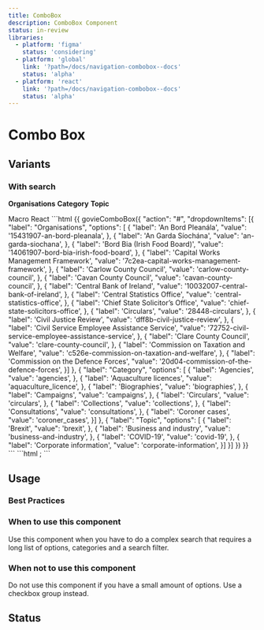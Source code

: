 ```yaml
---
title: ComboBox
description: ComboBox Component
status: in-review
libraries:
  - platform: 'figma'
    status: 'considering'
  - platform: 'global'
    link: '?path=/docs/navigation-combobox--docs'
    status: 'alpha'
  - platform: 'react'
    link: '?path=/docs/navigation-combobox--docs'
    status: 'alpha'
---
```


# Combo Box

## Variants

### With search

<ComponentContainer>
  <Form>
    <ComboBox>
      <DropdownItem
        options={[
          {
            label: 'An Bord Pleanála',
            value: '15431907-an-bord-pleanala',
          },
          {
            label: 'An Garda Síochána',
            value: 'an-garda-siochana',
          },
          {
            label: 'Bord Bia (Irish Food Board)',
            value: '14061907-bord-bia-irish-food-board',
          },
          {
            label: 'Capital Works Management Framework',
            value: '7c2ea-capital-works-management-framework',
          },
          {
            label: 'Carlow County Council',
            value: 'carlow-county-council',
          },
          {
            label: 'Cavan County Council',
            value: 'cavan-county-council',
          },
          {
            label: 'Central Bank of Ireland',
            value: '10032007-central-bank-of-ireland',
          },
        ]}
      >
        <b style={{ fontWeight: 400 }}>Organisations</b>
      </DropdownItem>
      <DropdownItem
        options={[
          {
            label: 'Agencies',
            value: 'agencies',
          },
          {
            label: 'Aquaculture licences',
            value: 'aquaculture_licence',
          },
          {
            label: 'Biographies',
            value: 'biographies',
          },
          {
            label: 'Campaigns',
            value: 'campaigns',
          },
          {
            label: 'Circulars',
            value: 'circulars',
          },
          {
            label: 'Collections',
            value: 'collections',
          },
          {
            label: 'Consultations',
            value: 'consultations',
          },
          {
            label: 'Coroner cases',
            value: 'coroner_cases',
          },
          {
            label: 'Departments',
            value: 'departments',
          },
          {
            label: 'Forms',
            value: 'forms',
          },
          {
            label: 'IGEES Publications',
            value: 'igees_publication',
          },
          {
            label: 'Local authorities',
            value: 'local_authorities',
          },
          {
            label: 'News',
            value: 'news',
          },
        ]}
      >
        <b style={{ fontWeight: 400 }}>Category</b>
      </DropdownItem>
      <DropdownItem
        options={[
          {
            label: 'Brexit',
            value: 'brexit',
          },
          {
            label: 'Business and industry',
            value: 'business-and-industry',
          },
          {
            label: 'COVID-19',
            value: 'covid-19',
          },
          {
            label: 'Corporate information',
            value: 'corporate-information',
          },
          {
            label: 'Crime, justice and law',
            value: 'crime-justice-and-law',
          },
          {
            label: 'Defence and armed forces',
            value: 'defence-and-armed-force',
          },
          {
            label: 'Education, training and skills',
            value: 'education-training-and-skills',
          },
          {
            label: 'News',
            value: 'news',
          },
          {
            label: 'Organisation information',
            value: 'organisation_information',
          },
          {
            label: 'Policies',
            value: 'policies',
          },
          {
            label: 'Policy information',
            value: 'policy_information',
          },
          {
            label: 'Press releases',
            value: 'press_releases',
          },
        ]}
      >
        <b style={{ fontWeight: 400 }}>Topic</b>
      </DropdownItem>
    </ComboBox>
  </Form>
</ComponentContainer>

<Tabs id="tab1">
   <TabList>
    <TabItem value="tab11" checked>Macro</TabItem>
    <TabItem value="tab12">React</TabItem>
  </TabList>
  <TabPanel value="tab11">
    ```html
    {{ govieComboBox({
    "action": "#",
    "dropdownItems": [{
    "label": "Organisations",
    "options": [
      {
        "label": 'An Bord Pleanála',
        "value": '15431907-an-bord-pleanala',
      },
      {
        "label": 'An Garda Síochána',
        "value": 'an-garda-siochana',
      },
      {
        "label": 'Bord Bia (Irish Food Board)',
        "value": '14061907-bord-bia-irish-food-board',
      },
      {
        "label": 'Capital Works Management Framework',
        "value": '7c2ea-capital-works-management-framework',
      },
      {
        "label": 'Carlow County Council',
        "value": 'carlow-county-council',
      },
      {
        "label": 'Cavan County Council',
        "value": 'cavan-county-council',
      },
      {
        "label": 'Central Bank of Ireland',
        "value": '10032007-central-bank-of-ireland',
      },
      {
        "label": 'Central Statistics Office',
        "value": 'central-statistics-office',
      },
      {
        "label": 'Chief State Solicitor’s Office',
        "value": 'chief-state-solicitors-office',
      },
      {
        "label": 'Circulars',
        "value": '28448-circulars',
      },
      {
        "label": 'Civil Justice Review',
        "value": 'dff8b-civil-justice-review',
      },
      {
        "label": 'Civil Service Employee Assistance Service',
        "value": '72752-civil-service-employee-assistance-service',
      },
      {
        "label": 'Clare County Council',
        "value": 'clare-county-council',
      },
      {
        "label": 'Commission on Taxation and Welfare',
        "value": 'c526e-commission-on-taxation-and-welfare',
      },
      {
        "label": 'Commission on the Defence Forces',
        "value": '20d04-commission-of-the-defence-forces',
      }]
    }, 
    {
      "label": "Category",
      "options": [
      {
        "label": 'Agencies',
        "value": 'agencies',
      },
      {
        "label": 'Aquaculture licences',
        "value": 'aquaculture_licence',
      },
      {
        "label": 'Biographies',
        "value": 'biographies',
      },
      {
        "label": 'Campaigns',
        "value": 'campaigns',
      },
      {
        "label": 'Circulars',
        "value": 'circulars',
      },
      {
        "label": 'Collections',
        "value": 'collections',
      },
      {
        "label": 'Consultations',
        "value": 'consultations',
      },
      {
        "label": 'Coroner cases',
        "value": 'coroner_cases',
      }]
    }, 
    {
      "label": "Topic",
      "options": [
      {
        "label": 'Brexit',
        "value": 'brexit',
      },
      {
        "label": 'Business and industry',
        "value": 'business-and-industry',
      },
      {
        "label": 'COVID-19',
        "value": 'covid-19',
      },
      {
        "label": 'Corporate information',
        "value": 'corporate-information',
      }]
    }]
  }) 
  }}
    ```
  </TabPanel>
  <TabPanel value="tab12">
  ```html 
      <Combobox
      action="#"
      id="ComboBoxId"
      dropdownItems={[
        {
          label: "Organisations",
          options: [
            {
              label: "An Bord Pleanála",
              value: "15431907-an-bord-pleanala",
            },
            {
              label: "An Garda Síochána",
              value: "an-garda-siochana",
            },
            {
              label: "Bord Bia (Irish Food Board)",
              value: "14061907-bord-bia-irish-food-board",
            },
            {
              label: "Capital Works Management Framework",
              value: "7c2ea-capital-works-management-framework",
            },
            {
              label: "Carlow County Council",
              value: "carlow-county-council",
            },
            {
              label: "Cavan County Council",
              value: "cavan-county-council",
            },
            {
              label: "Central Bank of Ireland",
              value: "10032007-central-bank-of-ireland",
            },
          ],
        },
        {
          label: "Category",
          options: [
            {
              label: "Agencies",
              value: "agencies",
            },
            {
              label: "Aquaculture licences",
              value: "aquaculture_licence",
            },
            {
              label: "IGEES Publications",
              value: "igees_publication",
            },
            {
              label: "Local authorities",
              value: "local_authorities",
            },
            {
              label: "News",
              value: "news",
            },
          ],
        },
        {
          label: "Topic",
          options: [
            {
              label: "Brexit",
              value: "brexit",
            },
            {
              label: "Business and industry",
              value: "business-and-industry",
            },
            {
              label: "Organisation information",
              value: "organisation_information",
            },
            {
              label: "Policies",
              value: "policies",
            },
            {
              label: "Policy information",
              value: "policy_information",
            },
            {
              label: "Press releases",
              value: "press_releases",
            },
          ],
        },
      ]}
    />;
  ```
</TabPanel>
</Tabs>

## Usage

### Best Practices

### When to use this component

Use this component when you have to do a complex search that requires a long list of options, categories and a search filter.

### When not to use this component

Do not use this component if you have a small amount of options. Use a checkbox group instead.

## Status

<ComponentStatusBlock componentId="combo-box" />
